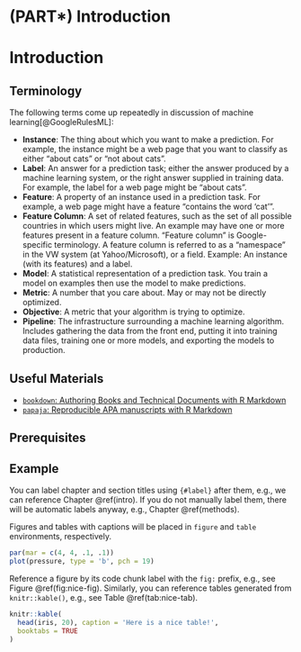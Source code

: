 # (PART\*) Introduction {-}

# Introduction {#intro}

## Terminology

The following terms come up repeatedly in discussion of machine learning[@GoogleRulesML]:

* **Instance**: The thing about which you want to make a prediction. For
example, the instance might be a web page that you want to classify as either
"about cats" or "not about cats".
* **Label**: An answer for a prediction task; either the answer produced by a
machine learning system, or the right answer supplied in training data. For
example, the label for a web page might be "about cats".
* **Feature**: A property of an instance used in a prediction task. For example,
a web page might have a feature "contains the word 'cat'".
* **Feature Column**: A set of related features, such as the set of all possible
countries in which users might live. An example may have one or more features
present in a feature column. "Feature column" is Google-specific terminology. A
feature column is referred to as a "namespace" in the VW system (at
Yahoo/Microsoft), or a field. Example: An instance (with its features) and a
label.
* **Model**: A statistical representation of a prediction task. You train a
model on examples then use the model to make predictions.
* **Metric**: A number that you care about. May or may not be directly
optimized.
* **Objective**: A metric that your algorithm is trying to optimize.
* **Pipeline**: The infrastructure surrounding a machine learning algorithm.
Includes gathering the data from the front end, putting it into training data
files, training one or more models, and exporting the models to production.

## Useful Materials

- [`bookdown`: Authoring Books and Technical Documents with R Markdown](https://bookdown.org/yihui/bookdown/)
- [`papaja`: Reproducible APA manuscripts with R Markdown](https://crsh.github.io/papaja_man/)

## Prerequisites


## Example

You can label chapter and section titles using `{#label}` after them, e.g., we can reference Chapter \@ref(intro). If you do not manually label them, there will be automatic labels anyway, e.g., Chapter \@ref(methods).

Figures and tables with captions will be placed in `figure` and `table` environments, respectively.

```r
par(mar = c(4, 4, .1, .1))
plot(pressure, type = 'b', pch = 19)
```

Reference a figure by its code chunk label with the `fig:` prefix, e.g., see Figure \@ref(fig:nice-fig). Similarly, you can reference tables generated from `knitr::kable()`, e.g., see Table \@ref(tab:nice-tab).

```r
knitr::kable(
  head(iris, 20), caption = 'Here is a nice table!',
  booktabs = TRUE
)
```